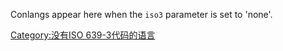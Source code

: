 {{wikipedia category}}

Conlangs appear here when the <code>iso3</code> parameter is set to 'none'.

[[Category:没有ISO_639-3代码的语言|Category:没有ISO 639-3代码的语言]]